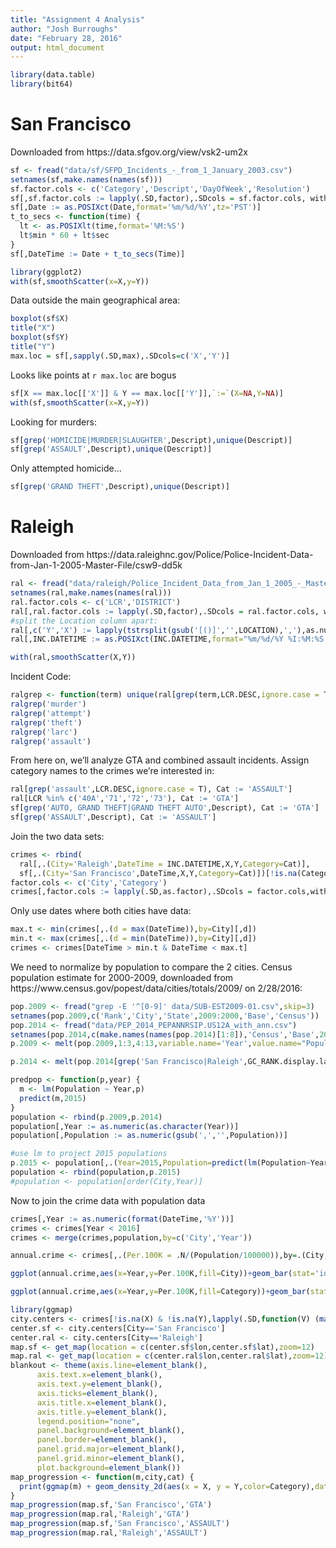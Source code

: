 ```yaml
---
title: "Assignment 4 Analysis"
author: "Josh Burroughs"
date: "February 28, 2016"
output: html_document
---
```


```r
library(data.table)
library(bit64)
```

# San Francisco
Downloaded from https://data.sfgov.org/view/vsk2-um2x 
```r
sf <- fread("data/sf/SFPD_Incidents_-_from_1_January_2003.csv")
setnames(sf,make.names(names(sf)))
sf.factor.cols <- c('Category','Descript','DayOfWeek','Resolution')
sf[,sf.factor.cols := lapply(.SD,factor),.SDcols = sf.factor.cols, with=F]
sf[,Date := as.POSIXct(Date,format='%m/%d/%Y',tz='PST')]
t_to_secs <- function(time) {
  lt <- as.POSIXlt(time,format='%M:%S')
  lt$min * 60 + lt$sec
}
sf[,DateTime := Date + t_to_secs(Time)]
```

```r
library(ggplot2)
with(sf,smoothScatter(x=X,y=Y))
```
Data outside the main geographical area:
```r
boxplot(sf$X)
title("X")
boxplot(sf$Y)
title("Y")
max.loc = sf[,sapply(.SD,max),.SDcols=c('X','Y')]
```
Looks like points at `r max.loc` are bogus
```r
sf[X == max.loc[['X']] & Y == max.loc[['Y']],`:=`(X=NA,Y=NA)]
with(sf,smoothScatter(x=X,y=Y))
```

Looking for murders:
```R
sf[grep('HOMICIDE|MURDER|SLAUGHTER',Descript),unique(Descript)]
sf[grep('ASSAULT',Descript),unique(Descript)]
```
Only attempted homicide...
```r
sf[grep('GRAND THEFT',Descript),unique(Descript)]
```

# Raleigh

Downloaded from https://data.raleighnc.gov/Police/Police-Incident-Data-from-Jan-1-2005-Master-File/csw9-dd5k
```r
ral <- fread("data/raleigh/Police_Incident_Data_from_Jan_1_2005_-_Master_File.csv")
setnames(ral,make.names(names(ral)))
ral.factor.cols <- c('LCR','DISTRICT')
ral[,ral.factor.cols := lapply(.SD,factor),.SDcols = ral.factor.cols, with=F]
#split the Location column apart:
ral[,c('Y','X') := lapply(tstrsplit(gsub('[()]','',LOCATION),','),as.numeric)]
ral[,INC.DATETIME := as.POSIXct(INC.DATETIME,format="%m/%d/%Y %I:%M:%S %p",tz='EST')]
```

```r
with(ral,smoothScatter(X,Y))
```

Incident Code:
```r
ralgrep <- function(term) unique(ral[grep(term,LCR.DESC,ignore.case = T),.(LCR,LCR.DESC)])
ralgrep('murder')
ralgrep('attempt')
ralgrep('theft')
ralgrep('larc')
ralgrep('assault')
```

From here on, we'll analyze GTA and combined assault incidents.  Assign category names to the crimes we're interested in:
```r
ral[grep('assault',LCR.DESC,ignore.case = T), Cat := 'ASSAULT']
ral[LCR %in% c('40A','71','72','73'), Cat := 'GTA']
sf[grep('AUTO, GRAND THEFT|GRAND THEFT AUTO',Descript), Cat := 'GTA']
sf[grep('ASSAULT',Descript), Cat := 'ASSAULT']
```
Join the two data sets:
```r
crimes <- rbind(
  ral[,.(City='Raleigh',DateTime = INC.DATETIME,X,Y,Category=Cat)],
  sf[,.(City='San Francisco',DateTime,X,Y,Category=Cat)])[!is.na(Category),]
factor.cols <- c('City','Category')
crimes[,factor.cols := lapply(.SD,as.factor),.SDcols = factor.cols,with=F]
```
Only use dates where both cities have data:
```r
max.t <- min(crimes[,.(d = max(DateTime)),by=City][,d])
min.t <- max(crimes[,.(d = min(DateTime)),by=City][,d])
crimes <- crimes[DateTime > min.t & DateTime < max.t]
```

We need to normalize by population to compare the 2 cities.
Census population estimate for 2000-2009, downloaded from 
https://www.census.gov/popest/data/cities/totals/2009/ on 2/28/2016:
```r
pop.2009 <- fread("grep -E '^[0-9]' data/SUB-EST2009-01.csv",skip=3)
setnames(pop.2009,c('Rank','City','State',2009:2000,'Base','Census'))
pop.2014 <- fread("data/PEP_2014_PEPANNRSIP.US12A_with_ann.csv")
setnames(pop.2014,c(make.names(names(pop.2014)[1:8]),'Census','Base',2010:2014))
p.2009 <- melt(pop.2009,1:3,4:13,variable.name='Year',value.name="Population")[grep('San Francisco|Raleigh',City),.(City = gsub(' city','',City),Year,Population)]

p.2014 <- melt(pop.2014[grep('San Francisco|Raleigh',GC_RANK.display.label)],c('GC_RANK.display.label'),11:15,variable.name='Year',value.name='Population')[,.(City = gsub('United States - | city,.*','',GC_RANK.display.label),Year,Population)][grep('South',City,invert = T)]

predpop <- function(p,year) {
  m <- lm(Population ~ Year,p)
  predict(m,2015)
}
population <- rbind(p.2009,p.2014)
population[,Year := as.numeric(as.character(Year))]
population[,Population := as.numeric(gsub(',','',Population))]

#use lm to project 2015 populations
p.2015 <- population[,.(Year=2015,Population=predict(lm(Population~Year),newdata=data.frame(Year=2015))),by=City]
population <- rbind(population,p.2015)
#population <- population[order(City,Year)]
```

Now to join the crime data with population data
```r
crimes[,Year := as.numeric(format(DateTime,'%Y'))]
crimes <- crimes[Year < 2016]
crimes <- merge(crimes,population,by=c('City','Year'))
```

```r
annual.crime <- crimes[,.(Per.100K = .N/(Population/100000)),by=.(City,Category,Year)]

ggplot(annual.crime,aes(x=Year,y=Per.100K,fill=City))+geom_bar(stat='identity',position='dodge') + labs(y='Incidents Per 100K Pop') + facet_wrap(~ Category,scales='free_y',ncol=1)

ggplot(annual.crime,aes(x=Year,y=Per.100K,fill=Category))+geom_bar(stat='identity',position='dodge') + labs(y='Incidents Per 100K Pop') + facet_wrap(~ City,ncol=1)
```

```r
library(ggmap)
city.centers <- crimes[!is.na(X) & !is.na(Y),lapply(.SD,function(V) (max(V) - min(V))/2 + min(V)),by=City,.SDcols=c('Y','X')][,.(City,lon=X,lat=Y)]
center.sf <- city.centers[City=='San Francisco']
center.ral <- city.centers[City=='Raleigh']
map.sf <- get_map(location = c(center.sf$lon,center.sf$lat),zoom=12)
map.ral <- get_map(location = c(center.ral$lon,center.ral$lat),zoom=12)
blankout <- theme(axis.line=element_blank(),
      axis.text.x=element_blank(),
      axis.text.y=element_blank(),
      axis.ticks=element_blank(),
      axis.title.x=element_blank(),
      axis.title.y=element_blank(),
      legend.position="none",
      panel.background=element_blank(),
      panel.border=element_blank(),
      panel.grid.major=element_blank(),
      panel.grid.minor=element_blank(),
      plot.background=element_blank())
map_progression <- function(m,city,cat) {
  print(ggmap(m) + geom_density_2d(aes(x = X, y = Y,color=Category),data=crimes[City==city & Category == cat]) + facet_wrap(~ Year,nrow=2) + blankout + labs(title=paste(cat,"in",city)))
}
map_progression(map.sf,'San Francisco','GTA')
map_progression(map.ral,'Raleigh','GTA')
map_progression(map.sf,'San Francisco','ASSAULT')
map_progression(map.ral,'Raleigh','ASSAULT')
```



